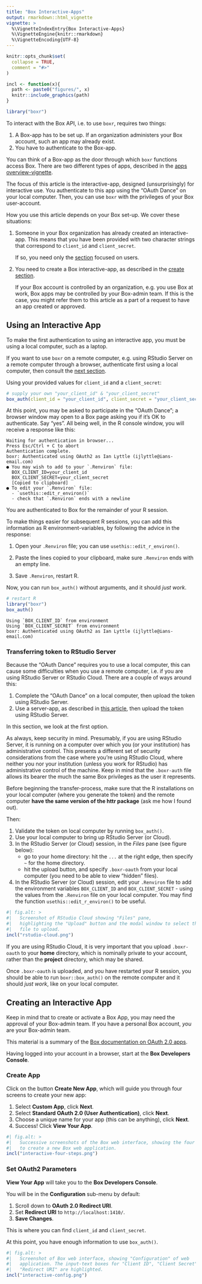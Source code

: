 ```yaml
---
title: "Box Interactive-Apps"
output: rmarkdown::html_vignette
vignette: >
  %\VignetteIndexEntry{Box Interactive-Apps}
  %\VignetteEngine{knitr::rmarkdown}
  %\VignetteEncoding{UTF-8}
---
```


```r
knitr::opts_chunk$set(
  collapse = TRUE,
  comment = "#>"
)

incl <- function(x){
  path <- paste0("figures/", x)
  knitr::include_graphics(path)
}
```


```r
library("boxr")
```

To interact with the Box API, i.e. to use `boxr`, requires two things:

1. A Box-app has to be set up. If an organization administers your Box account, such an app may already exist.
2. You have to authenticate to the Box-app.

You can think of a Box-app as the door through which `boxr` functions access Box. There are two different types of apps, described in the [apps overview-vignette](./boxr-apps.html). 

The focus of this article is the interactive-app, designed (unsurprisingly) for interactive use. You authenticate to this app using the "OAuth Dance" on your local computer. Then, you can use `boxr` with the privileges of your Box user-account.

How you use this article depends on your Box set-up. We cover these situations:

1. Someone in your Box organization has already created an interactive-app. This means that you have been provided with two character strings that correspond to `client_id` and `client_secret`. 

   If so, you need only the [section](#use) focused on users. 
   
2. You need to create a Box interactive-app, as described in the [create section](#create).

   If your Box account is controlled by an organization, e.g. you use Box at work, Box apps may be controlled by your Box-admin team. If this is the case, you might refer them to this article as a part of a request to have an app created or approved.

## Using an Interactive App {#use}

To make the first authentication to using an interactive app, you must be using a local computer, such as a laptop. 

If you want to use `boxr` on a remote computer, e.g. using RStudio Server on a remote computer through a browser, authenticate first using a local computer, then consult the [next section](#transfer).

Using your provided values for `client_id` and a `client_secret`:

```r
# supply your own "your_client_id" & "your_client_secret"
box_auth(client_id = "your_client_id", client_secret = "your_client_secret")
```

At this point, you may be asked to participate in the "OAuth Dance"; a browser window may open to a Box page asking you if it's OK to authenticate. Say "yes". All being well, in the R console window, you will receive a response like this:

```
Waiting for authentication in browser...
Press Esc/Ctrl + C to abort
Authentication complete.
boxr: Authenticated using OAuth2 as Ian Lyttle (ijlyttle@ians-email.com)
● You may wish to add to your `.Renviron` file:
  BOX_CLIENT_ID=your_client_id
  BOX_CLIENT_SECRET=your_client_secret
  [Copied to clipboard]
● To edit your `.Renviron` file:
  - `usethis::edit_r_environ()`
  - check that `.Renviron` ends with a newline
```

You are authenticated to Box for the remainder of your R session. 

To make things easier for subsequent R sessions, you can add this information as R environment-variables, by following the advice in the response:

1. Open your `.Renviron` file; you can use `usethis::edit_r_environ()`.

2. Paste the lines copied to your clipboard, make sure `.Renviron` ends with an empty line.

3. Save `.Renviron`, restart R.

Now, you can run `box_auth()` without arguments, and it should *just work*.

```r
# restart R
library("boxr")
box_auth()
```

```
Using `BOX_CLIENT_ID` from environment
Using `BOX_CLIENT_SECRET` from environment
boxr: Authenticated using OAuth2 as Ian Lyttle (ijlyttle@ians-email.com)
```

### Transferring token to RStudio Server {#transfer}

Because the "OAuth Dance" requires you to use a local computer, this can cause some difficulties when you use a remote computer, i.e. if you are using RStudio Server or RStudio Cloud. There are a couple of ways around this:

1. Complete the "OAuth Dance" on a local computer, then upload the token using RStudio Server.
2. Use a server-app, as described in [this article](./boxr-app-service.html#transfer), then upload the token using RStudio Server.

In this section, we look at the first option. 

As always, keep security in mind. Presumably, if you are using RStudio Server, it is running on a computer over which you (or your institution) has administrative control. This presents a different set of security considerations from the case where you're using RStudio Cloud, where neither you nor your institution (unless you work for RStudio) has administrative control of the machine. Keep in mind that the `.boxr-auth` file allows its bearer the much the same Box privileges as the user it represents.

Before beginning the transfer-process, make sure that the R installations on your local computer (where you generate the token) and the remote computer **have the same version of the httr package** (ask me how I found out).

Then:

1. Validate the token on local computer by running `box_auth()`.
2. Use your local computer to bring up RStudio Server (or Cloud).
3. In the RStudio Server (or Cloud) session, in the *Files* pane (see figure below):
    - go to your home directory: hit the `...` at the right edge, then specify `~` for the home directory.
    - hit the upload button, and specify `.boxr-oauth` from your local computer (you need to be able to view "hidden" files).
4. In the RStudio Server (or Cloud) session, edit your `.Renviron` file to add the environment variables `BOX_CLIENT_ID` and  `BOX_CLIENT_SECRET` - using the values from the `.Renviron` file on your local computer. You may find the function `usethis::edit_r_environ()` to be useful.

```r
#| fig.alt: >
#|   Screenshot of RStudio Cloud showing "Files" pane, 
#|   highlighting the "Upload" button and the modal window to select the 
#|   file to upload.
incl("rstudio-cloud.png")
```

If you are using RStudio Cloud, it is very important that you upload `.boxr-oauth` to your **home** directory, which is nominally private to your account, rather than the **project** directory, which may be shared.

Once `.boxr-oauth` is uploaded, and you have restarted your R session, you should be able to run `boxr::box_auth()` on the remote computer and it should *just work*, like on your local computer.

## Creating an Interactive App  {#create}

Keep in mind that to create or activate a Box App, you may need the approval of your Box-admin team. If you have a personal Box account, *you* are your Box-admin team.

This material is a summary of the [Box documentation on OAuth 2.0 apps](https://developer.box.com/guides/authentication/oauth2/oauth2-setup/).

Having logged into your account in a browser, start at the **Box Developers Console**.

### Create App

Click on the button **Create New App**, which will guide you through four screens to create your new app:

1. Select **Custom App**, click **Next**.
2. Select **Standard OAuth 2.0 (User Authentication)**, click **Next**.
3. Choose a unique name for your app (this can be anything), click **Next**.
4. Success! Click **View Your App**.

```r
#| fig.alt: >
#|   Successive screenshots of the Box web interface, showing the four steps
#|   to create a new Box web application.
incl("interactive-four-steps.png")
```

### Set OAuth2 Parameters

**View Your App** will take you to the **Box Developers Console**. 

You will be in the **Configuration** sub-menu by default:

1. Scroll down to **OAuth 2.0 Redirect URI**.
2. Set **Redirect URI** to `http://localhost:1410/`.
3. **Save Changes**.

This is where you can find `client_id` and `client_secret`. 

At this point, you have enough information to use `box_auth()`.

```r
#| fig.alt: >
#|   Screenshot of Box web interface, showing "Configuration" of web
#|   application. The input-text boxes for "Client ID", "Client Secret", and
#|   "Redirect URI" are highlighted.
incl("interactive-config.png")
```
